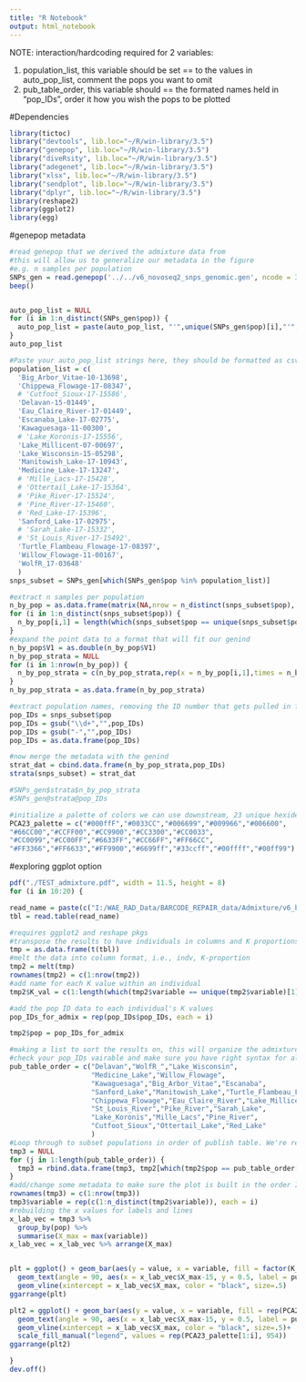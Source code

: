 ```yaml
---
title: "R Notebook"
output: html_notebook
---
```

NOTE: interaction/hardcoding required for 2 variables:

1) population_list, this variable should be set == to the values in auto_pop_list, comment the pops you want to omit
2) pub_table_order, this variable should == the formated names held in "pop_IDs", order it how you wish the pops to be plotted

#Dependencies
```r
library(tictoc)
library("devtools", lib.loc="~/R/win-library/3.5")
library("genepop", lib.loc="~/R/win-library/3.5")
library("diveRsity", lib.loc="~/R/win-library/3.5")
library("adegenet", lib.loc="~/R/win-library/3.5")
library("xlsx", lib.loc="~/R/win-library/3.5")
library("sendplot", lib.loc="~/R/win-library/3.5")
library("dplyr", lib.loc="~/R/win-library/3.5")
library(reshape2)
library(ggplot2)
library(egg)
```
#genepop metadata
```r
#read genepop that we derived the admixture data from
#this will allow us to generalize our metadata in the figure
#e.g. n samples per population
SNPs_gen = read.genepop('../../v6_novoseq2_snps_genomic.gen', ncode = 3)
beep()


auto_pop_list = NULL
for (i in 1:n_distinct(SNPs_gen$pop)) {
  auto_pop_list = paste(auto_pop_list, "'",unique(SNPs_gen$pop)[i],"'",",", sep = "")
}
auto_pop_list
```

```r
#Paste your auto_pop_list strings here, they should be formatted as csv, then parse to different lines and comment out the ones you want to omit
population_list = c(
  'Big_Arbor_Vitae-10-13698',
  'Chippewa_Flowage-17-08347',
  # 'Cutfoot_Sioux-17-15586',
  'Delavan-15-01449',
  'Eau_Claire_River-17-01449',
  'Escanaba_Lake-17-02775',
  'Kawaguesaga-11-00300',
  # 'Lake_Koronis-17-15556',
  'Lake_Millicent-07-00697',
  'Lake_Wisconsin-15-05298',
  'Manitowish_Lake-17-10943',
  'Medicine_Lake-17-13247',
  # 'Mille_Lacs-17-15428',
  # 'Ottertail_Lake-17-15364',
  # 'Pike_River-17-15524',
  # 'Pine_River-17-15460',
  # 'Red_Lake-17-15396',
  'Sanford_Lake-17-02975',
  # 'Sarah_Lake-17-15332',
  # 'St_Louis_River-17-15492',
  'Turtle_Flambeau_Flowage-17-08397',
  'Willow_Flowage-11-00167',
  'WolfR_17-03648'
  )
snps_subset = SNPs_gen[which(SNPs_gen$pop %in% population_list)]

#extract n samples per population
n_by_pop = as.data.frame(matrix(NA,nrow = n_distinct(snps_subset$pop), ncol = 1))
for (i in 1:n_distinct(snps_subset$pop)) {
  n_by_pop[i,1] = length(which(snps_subset$pop == unique(snps_subset$pop)[i]))
}
#expand the point data to a format that will fit our genind
n_by_pop$V1 = as.double(n_by_pop$V1)
n_by_pop_strata = NULL
for (i in 1:nrow(n_by_pop)) {
  n_by_pop_strata = c(n_by_pop_strata,rep(x = n_by_pop[i,1],times = n_by_pop[i,1]))
}
n_by_pop_strata = as.data.frame(n_by_pop_strata)

#extract population names, removing the ID number that gets pulled in from the first sample
pop_IDs = snps_subset$pop
pop_IDs = gsub("\\d+","",pop_IDs)
pop_IDs = gsub("-","",pop_IDs)
pop_IDs = as.data.frame(pop_IDs)

#now merge the metadata with the genind
strat_dat = cbind.data.frame(n_by_pop_strata,pop_IDs)
strata(snps_subset) = strat_dat

#SNPs_gen$strata$n_by_pop_strata
#SNPs_gen@strata@pop_IDs

#initialize a palette of colors we can use downstream, 23 unique hexidecimal colors here
PCA23_palette = c("#000ffF","#0033CC","#006699","#009966","#006600",
"#66CC00","#CCFF00","#CC9900","#CC3300","#CC0033",
"#CC0099","#CC00FF","#6633FF","#CC66FF","#FF66CC",
"#FF3366","#FF6633","#FF9900","#6699ff","#33ccff","#00ffff","#00ff99")
```

#exploring ggplot option
```r
pdf("./TEST_admixture.pdf", width = 11.5, height = 8)
for (i in 10:20) {

read_name = paste(c("I:/WAE_RAD_Data/BARCODE_REPAIR_data/Admixture/v6_bcrepair_snps.",as.character(i),".Q"),collapse = "")
tbl = read.table(read_name)

#requires ggplot2 and reshape pkgs
#transpose the results to have individuals in columns and K proportions in rows
tmp = as.data.frame(t(tbl))
#melt the data into column format, i.e., indv, K-proportion
tmp2 = melt(tmp)
rownames(tmp2) = c(1:nrow(tmp2))
#add name for each K value within an individual
tmp2$K_val = c(1:length(which(tmp2$variable == unique(tmp2$variable)[1])))

#add the pop ID data to each individual's K values
pop_IDs_for_admix = rep(pop_IDs$pop_IDs, each = i)

tmp2$pop = pop_IDs_for_admix

#making a list to sort the results on, this will organize the admixture plot by geography and not alphabetic
#check your pop_IDs vairable and make sure you have right syntax for all your pops here!
pub_table_order = c("Delavan","WolfR_","Lake_Wisconsin",
                    "Medicine_Lake","Willow_Flowage",
                    "Kawaguesaga","Big_Arbor_Vitae","Escanaba",
                    "Sanford_Lake","Manitowish_Lake","Turtle_Flambeau_Flowage",
                    "Chippewa_Flowage","Eau_Claire_River","Lake_Millicent",
                    "St_Louis_River","Pike_River","Sarah_Lake",
                    "Lake_Koronis","Mille_Lacs","Pine_River",
                    "Cutfoot_Sioux","Ottertail_Lake","Red_Lake"
                    )
#Loop through to subset populations in order of publish table. We're really just sorting here
tmp3 = NULL
for (j in 1:length(pub_table_order)) {
  tmp3 = rbind.data.frame(tmp3, tmp2[which(tmp2$pop == pub_table_order[j]),])
}
#add/change some metadata to make sure the plot is built in the order I wanted
rownames(tmp3) = c(1:nrow(tmp3))
tmp3$variable = rep(c(1:n_distinct(tmp2$variable)), each = i)
#rebuilding the x values for labels and lines
x_lab_vec = tmp3 %>% 
  group_by(pop) %>% 
  summarise(X_max = max(variable))
x_lab_vec = x_lab_vec %>% arrange(X_max)


plt = ggplot() + geom_bar(aes(y = value, x = variable, fill = factor(K_val)), data = tmp3, stat = "identity")+
  geom_text(angle = 90, aes(x = x_lab_vec$X_max-15, y = 0.5, label = pub_table_order[which(pub_table_order %in% unique(tmp2$pop))]))+
  geom_vline(xintercept = x_lab_vec$X_max, color = "black", size=.5)
ggarrange(plt)

plt2 = ggplot() + geom_bar(aes(y = value, x = variable, fill = rep(PCA23_palette[1:i], 954)), data = tmp3, stat = "identity")+
  geom_text(angle = 90, aes(x = x_lab_vec$X_max-15, y = 0.5, label = pub_table_order[which(pub_table_order %in% unique(tmp2$pop))]))+
  geom_vline(xintercept = x_lab_vec$X_max, color = "black", size=.5)+
  scale_fill_manual("legend", values = rep(PCA23_palette[1:i], 954))
ggarrange(plt2)

}
dev.off()
```
